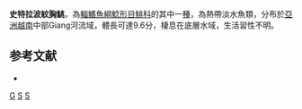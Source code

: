 {{Speciesbox 
| genus = Glyptothorax
| species = strabonis
| status = DD
| status_system = IUCN3.1
| authority = [[Ng|Ng]] & [[Freyhof|Freyhof]], 2008
| synonyms = 
}}
'''史特拉波紋胸鮡'''，為[[輻鰭魚綱|輻鰭魚綱]][[鯰形目|鯰形目]][[鮡科|鮡科]]的其中一[[種|種]]，為熱帶淡水魚類，分布於[[亞洲|亞洲]][[越南|越南]]中部Giang河流域，體長可達9.6分，棲息在底層水域，生活習性不明。

==参考文献==
*{{FishBase_species|genus=Glyptothorax|species=strabonis|year=2015|month=3}}

{{Taxonbar}}

[[Category:2008年描述的鱼类|G]]
[[Category:IUCN红色名录数据缺乏物种|S]]
[[Category:纹胸鮡属|S]]